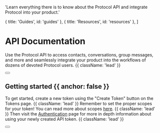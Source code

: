 
  'Learn everything there is to know about the Protocol API and integrate Protocol into your product.'

  { title: 'Guides', id: 'guides' },
  { title: 'Resources', id: 'resources' },
]

<HeroPattern />

# API Documentation

Use the Protocol API to access contacts, conversations, group messages, and more and seamlessly integrate your product into the workflows of dozens of devoted Protocol users. {{ className: 'lead' }}

<div className="not-prose mb-16 mt-6 flex gap-3">
  <Button href="/quickstart" arrow="right" children="Get Started Now" />
</div>

## Getting started {{ anchor: false }}

To get started, create a new token using the "Create Token" button on the Tokens page. {{ className: 'lead' }}
Remember to set the proper scopes for your token! You can read more about scopes [here](/scopes). {{ className: 'lead' }}
Then visit the [Authentication](/authentication) page for more in depth information about using your newly created API token. {{ className: 'lead' }}

<div className="not-prose">
  <Button
    href="/tokens"
    variant="text"
    arrow="right"
    children="Visit Tokens Page"
  />
</div>

<Guides />

<Resources />

